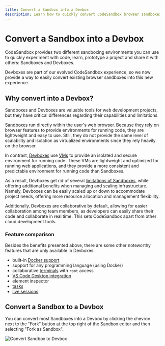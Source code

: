 ```yaml
---
title: Convert a Sandbox into a Devbox
description: Learn how to quickly convert CodeSandbox browser sandboxes into the new, VM-powered Devboxes.
---
```


# Convert a Sandbox into a Devbox

CodeSandbox provides two different sandboxing environments you can use to quickly experiment with code, learn, prototype a project and share it with others: Sandboxes and Devboxes.

Devboxes are part of our evolved CodeSandbox experience, so we now provide a way to easily convert existing browser sandboxes into this new experience.

## Why convert into a Devbox?

Sandboxes and Devboxes are valuable tools for web development projects, but they have critical differences regarding their capabilities and limitations.

[Sandboxes](/learn/sandboxes/editor-features) run directly within the user's web browser. Because they rely on browser features to provide environments for running code, they are lightweight and easy to use. Still, they do not provide the same level of scalability and isolation as virtualized environments since they rely heavily on the browser.

In contrast, [Devboxes](/learn/devboxes/overview) use [VMs](/learn/environment/vm) to provide an isolated and secure environment for running code. These VMs are lightweight and optimized for running web applications, and they provide a more consistent and predictable environment for running code than Sandboxes.

As a result, Devboxes get rid of several [limitations of Sandboxes](/faq#are-there-any-limitations-with-sandboxes), while offering additional benefits when managing and scaling infrastructure. Namely, Devboxes can be easily scaled up or down to accommodate project needs, offering more resource allocation and management flexibility.

Additionally, Devboxes are collaborative by default, allowing for easier collaboration among team members, as developers can easily share their code and collaborate in real time. This sets CodeSandbox apart from other cloud development tools.

### Feature comparison

Besides the benefits presented above, there are some other noteworthy features that are only available in Devboxes:

- built-in [Docker support](/learn/environment/docker)
- support for any programming language (using Docker)
- collaborative [terminals](/learn/repositories/terminal) with `root` access
- [VS Code Desktop integration](/learn/getting-started/setting-up-vscode)
- element inspector
- [tasks](/learn/repositories/task)
- [live sessions](/learn/devboxes/live-sessions)

## Convert a Sandbox to a Devbox

You can convert most Sandboxes into a Devbox by clicking the chevron next to the "Fork" button at the top right of the Sandbox editor and then selecting "Fork as Sandbox".

![Convert Sandbox to Devbox](https://assets.codesandbox.io/images/convert-sandbox-to-devbox-new.jpg)
